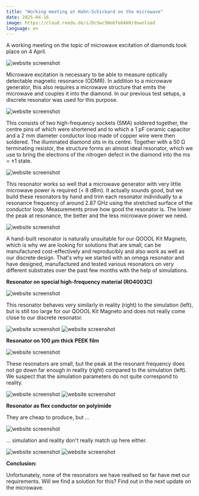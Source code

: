 ```yaml
---
title: "Working meeting at Hahn-Schickard on the microwave"
date: 2025-04-16
image: https://cloud.reedu.de/s/Dc5wcSNobTe6AkH/download
language: en
---
```


A working meeting on the topic of microwave excitation of diamonds took place on 4 April. 

![website screenshot](https://cloud.reedu.de/s/Dc5wcSNobTe6AkH/download)

Microwave excitation is necessary to be able to measure optically detectable magnetic resonance (ODMR). In addition to a microwave generator, this also requires a microwave structure that emits the microwave and couples it into the diamond.
In our previous test setups, a discrete resonator was used for this purpose.

![website screenshot](https://cloud.reedu.de/s/X5FmrSzFdziBcxp/download)

This consists of two high-frequency sockets (SMA) soldered together, the centre pins of which were shortened and to which a 1 pF ceramic capacitor and a 2 mm diameter conductor loop made of copper wire were then soldered. The illuminated diamond sits in its centre. Together with a 50 Ω terminating resistor, the structure forms an almost ideal resonator, which we use to bring the electrons of the nitrogen defect in the diamond into the ms = ±1 state.

![website screenshot](https://cloud.reedu.de/s/ddMdBnit34ZynMA/download)

This resonator works so well that a microwave generator with very little microwave power is required (< 8 dBm). It actually sounds good, but we build these resonators by hand and trim each resonator individually to a resonance frequency of around 2.87 GHz using the stretched surface of the conductor loop. Measurements prove how good the resonator is. The lower the peak at resonance, the better and the less microwave power we need.

![website screenshot](https://cloud.reedu.de/s/7GbEQbtyjFromZ3/download)

A hand-built resonator is naturally unsuitable for our QOOOL Kit Magneto, which is why we are looking for solutions that are small, can be manufactured cost-effectively and reproducibly and also work as well as our discrete design. That's why we started with an omega resonator and have designed, manufactured and tested various resonators on very different substrates over the past few months with the help of simulations.

**Resonator on special high-frequency material (RO4003C)**

![website screenshot](https://cloud.reedu.de/s/scTiYEWAAr5KEYS/download)

This resonator behaves very similarly in reality (right) to the simulation (left), but is still too large for our QOOOL Kit Magneto and does not really come close to our discrete resonator.

![website screenshot](https://cloud.reedu.de/s/G97eManoYJTYFwq/download)
![website screenshot](https://cloud.reedu.de/s/RyeFMCmzbs5wHs4/download)

**Resonator on 100 µm thick PEEK film**

![website screenshot](https://cloud.reedu.de/s/oTYg6ebB6bByNbF/download)

These resonators are small, but the peak at the resonant frequency does not go down far enough in reality (right) compared to the simulation (left). We suspect that the simulation parameters do not quite correspond to reality.

![website screenshot](https://cloud.reedu.de/s/MKFMW6kfmTFCAwK/download)
![website screenshot](https://cloud.reedu.de/s/P7qScR95ExfwsPt/download)

**Resonator as flex conductor on polyimide**

They are cheap to produce, but ...

![website screenshot](https://cloud.reedu.de/s/sMZ7gDnPacrFZCH/download)

... simulation and reality don't really match up here either.

![website screenshot](https://cloud.reedu.de/s/tdDTZ37QNAn4Hca/download)
![website screenshot](https://cloud.reedu.de/s/dXDjXkEdDLpExo3/download)

**Conclusion:**

Unfortunately, none of the resonators we have realised so far have met our requirements. Will we find a solution for this? Find out in the next update on the microwave.
